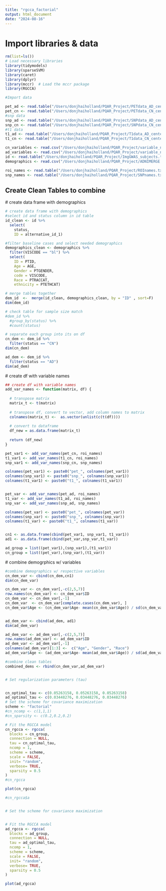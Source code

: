 ```yaml
---
title: "rgcca_factorial"
output: html_document
date: "2024-08-16"
---
```


# Import libraries & data
```r
rm(list=ls())
# Load necessary libraries
library(tidymodels)
library(sparseSVM)
library(caret)
library(dplyr)
library(mccr)  # Load the mccr package
library(RGCCA)

#Import data

pet_ad <- read.table("/Users/donjhaiholland/PQAR_Project/PETdata_AD_centered.txt", header=FALSE)
pet_cn <- read.table("/Users/donjhaiholland/PQAR_Project/PETdata_CN_centered.txt", header=FALSE)
#snp data
snp_ad <- read.table("/Users/donjhaiholland/PQAR_Project/SNPdata_AD_centered.txt", header=FALSE)
snp_cn <- read.table("/Users/donjhaiholland/PQAR_Project/SNPdata_CN_centered.txt", header=FALSE)
#t1 data
t1_ad <- read.table("/Users/donjhaiholland/PQAR_Project/T1data_AD_centered.txt", header=FALSE)
t1_cn <- read.table("/Users/donjhaiholland/PQAR_Project/T1data_CN_centered.txt", header=FALSE)

cn_variables <- read.csv("/Users/donjhaiholland/PQAR_Project/variable_name_cn.csv", header=T)
ad_variables <- read.csv("/Users/donjhaiholland/PQAR_Project/variable_name_ad.csv", header=T)
id <- read.table("/Users/donjhaiholland/PQAR_Project/ImgGWAS_subjects.txt", header=T)
demographics <- read.csv("/Users/donjhaiholland/PQAR_Project/ADNIMERGE.csv", header=T)

roi_names <- read.table("/Users/donjhaiholland/PQAR_Project/ROInames.txt", header=F)
snp_names <- read.table("/Users/donjhaiholland/PQAR_Project/SNPnames.txt", header=F)
```


## Create Clean Tables to combine


  # create data frame with demographics
```r
# create data frame with demographics
#select id and status column in id table
id_clean <- id %>%
  select(
    status,
    ID = alternative_id_1)

#filter baseline cases and select needed demographics
demographics_clean <- demographics %>%
  filter(VISCODE == "bl") %>%
  select(
    ID = PTID,
    Age = AGE,
    Gender = PTGENDER,
    code = VISCODE,
    Race = PTRACCAT,
    ethnicity = PTETHCAT)

# merge tables together
dem_id  <-  merge(id_clean, demographics_clean, by = "ID" , sort=F)
dim(dem_id)

# check table for sample size match
#dem_id %>%
  #group_by(status) %>%
  #count(status)

# separate each group into its on df
cn_dem <- dem_id %>% 
  filter(status == "CN")
dim(cn_dem)

ad_dem <- dem_id %>% 
  filter(status == "AD")
dim(ad_dem)
```

  # create df with variable names
```r
## create df with variable names
add_var_names <- function(matrix, df) {
  
  # transpose matrix
  matrix_t <- t(matrix)
  
  # transpose df, convert to vector, add column names to matrix
  colnames(matrix_t) <-  as.vector(unlist(c(t(df))))
  
  # convert to dataframe
  df_new = as.data.frame(matrix_t)
  
  return (df_new)
}

pet_var1 <- add_var_names(pet_cn, roi_names)
t1_var1 <- add_var_names(t1_cn, roi_names)
snp_var1 <- add_var_names(snp_cn, snp_names)

colnames(pet_var1) <- paste0("pet_", colnames(pet_var1))
colnames(snp_var1) <- paste0("snp_", colnames(snp_var1))
colnames(t1_var1) <- paste0("t1_", colnames(t1_var1))


pet_var <- add_var_names(pet_ad, roi_names)
t1_var <- add_var_names(t1_ad, roi_names)
snp_var <- add_var_names(snp_ad, snp_names)

colnames(pet_var) <- paste0("pet_", colnames(pet_var))
colnames(snp_var) <- paste0("snp_", colnames(snp_var))
colnames(t1_var) <- paste0("t1_", colnames(t1_var))


cn1 <- as.data.frame(cbind(pet_var1, snp_var1, t1_var1))
ad1 <- as.data.frame(cbind(pet_var,snp_var,t1_var))

ad_group = list((pet_var1),(snp_var1),(t1_var1))
cn_group = list((pet_var),(snp_var),(t1_var))
```

  # combine demogrphics w/ variables
```r
#combine demographics w/ respective variables
cn_dem_var <- cbind(cn_dem,cn1)
dim(cn_dem_var)

cn_dem_var <- cn_dem_var[,-c(2,5,7)]
row.names(cn_dem_var) <- cn_dem_var$ID
cn_dem_var <- cn_dem_var[,-1]
cn_dem_var  <- cn_dem_var[complete.cases(cn_dem_var), ]
cn_dem_var$Age <- (cn_dem_var$Age- mean(cn_dem_var$Age)) / sd(cn_dem_var$Age)


ad_dem_var <- cbind(ad_dem, ad1)
dim(ad_dem_var)

ad_dem_var <- ad_dem_var[,-c(2,5,7)]
row.names(ad_dem_var) <- ad_dem_var$ID
ad_dem_var <- ad_dem_var[,-1]
colnames(ad_dem_var)[1:3] <-  c("Age", "Gender", "Race")
ad_dem_var$Age <- (ad_dem_var$Age- mean(ad_dem_var$Age)) / sd(ad_dem_var$Age)

#combine clean tables
combined_dems <- rbind(cn_dem_var,ad_dem_var)



```



```r
# Set regularization parameters (tau)


cn_optimal_tau <- c(0.05263158, 0.05263158, 0.05263158)
ad_optimal_tau <- c(0.03448276, 0.03448276, 0.03448276)
# Set the scheme for covariance maximization
scheme <- "factorial"
#cn_ncomp <- c(1,1,1)
#cn_sparsity <- c(0.2,0.2,0.2)

# Fit the RGCCA model
cn_rgcca <- rgcca(
  blocks = cn_group,
  connection = NULL,
  tau = cn_optimal_tau,
  ncomp = 1,
  scheme = scheme,
  scale = FALSE,
  init= "random",
  verbose= TRUE,
  sparsity = 0.5
)
#cn_rgcca

plot(cn_rgcca)

#cn_rgcca$a


# Set the scheme for covariance maximization


# Fit the RGCCA model
ad_rgcca <- rgcca(
  blocks = ad_group,
  connection = NULL,
  tau = ad_optimal_tau,
  ncomp = 1,
  scheme = scheme,
  scale = FALSE,
  init= "random",
  verbose= TRUE,
  sparsity = 0.5
)

plot(ad_rgcca)
```